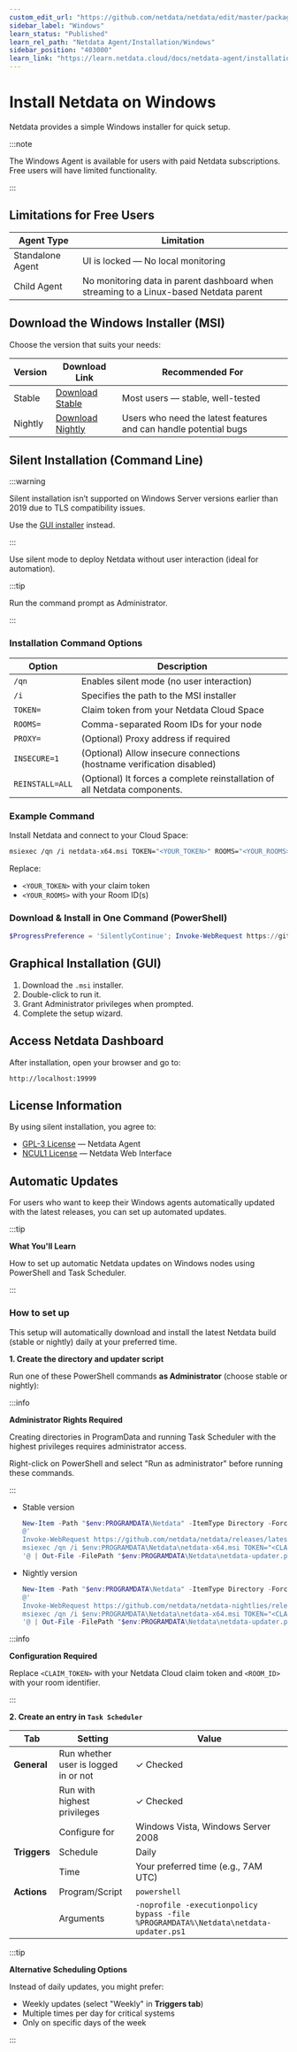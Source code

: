 ```yaml
---
custom_edit_url: "https://github.com/netdata/netdata/edit/master/packaging/windows/WINDOWS_INSTALLER.md"
sidebar_label: "Windows"
learn_status: "Published"
learn_rel_path: "Netdata Agent/Installation/Windows"
sidebar_position: "403000"
learn_link: "https://learn.netdata.cloud/docs/netdata-agent/installation/windows"
---
```


# Install Netdata on Windows

Netdata provides a simple Windows installer for quick setup.

:::note

The Windows Agent is available for users with paid Netdata subscriptions.  
Free users will have limited functionality.

:::

## Limitations for Free Users

| Agent Type       | Limitation                                                                            |
|------------------|---------------------------------------------------------------------------------------|
| Standalone Agent | UI is locked — No local monitoring                                                    |
| Child Agent      | No monitoring data in parent dashboard when streaming to a Linux-based Netdata parent |

## Download the Windows Installer (MSI)

Choose the version that suits your needs:

| Version | Download Link                                                                                             | Recommended For                                                  |
|---------|-----------------------------------------------------------------------------------------------------------|------------------------------------------------------------------|
| Stable  | [Download Stable](https://github.com/netdata/netdata/releases/latest/download/netdata-x64.msi)            | Most users — stable, well-tested                                 |
| Nightly | [Download Nightly](https://github.com/netdata/netdata-nightlies/releases/latest/download/netdata-x64.msi) | Users who need the latest features and can handle potential bugs |

## Silent Installation (Command Line)

:::warning

Silent installation isn’t supported on Windows Server versions earlier than 2019 due to TLS compatibility issues.

Use the [GUI installer](#graphical-installation-gui) instead.

:::

Use silent mode to deploy Netdata without user interaction (ideal for automation).

:::tip

Run the command prompt as Administrator.

:::

### Installation Command Options

| Option          | Description                                                               |
|-----------------|---------------------------------------------------------------------------|
| `/qn`           | Enables silent mode (no user interaction)                                 |
| `/i`            | Specifies the path to the MSI installer                                   |
| `TOKEN=`        | Claim token from your Netdata Cloud Space                                 |
| `ROOMS=`        | Comma-separated Room IDs for your node                                    |
| `PROXY=`        | (Optional) Proxy address if required                                      |
| `INSECURE=1`    | (Optional) Allow insecure connections (hostname verification disabled)    |
| `REINSTALL=ALL` | (Optional) It forces a complete reinstallation of all Netdata components. |

### Example Command

Install Netdata and connect to your Cloud Space:

```bash
msiexec /qn /i netdata-x64.msi TOKEN="<YOUR_TOKEN>" ROOMS="<YOUR_ROOMS>"
```

Replace:

- `<YOUR_TOKEN>` with your claim token
- `<YOUR_ROOMS>` with your Room ID(s)

### Download & Install in One Command (PowerShell)

```powershell
$ProgressPreference = 'SilentlyContinue'; Invoke-WebRequest https://github.com/netdata/netdata/releases/latest/download/netdata-x64.msi -OutFile "netdata-x64.msi"; msiexec /qn /i netdata-x64.msi TOKEN=<YOUR_TOKEN> ROOMS=<YOUR_ROOMS>
```

## Graphical Installation (GUI)

1. Download the `.msi` installer.
2. Double-click to run it.
3. Grant Administrator privileges when prompted.
4. Complete the setup wizard.

## Access Netdata Dashboard

After installation, open your browser and go to:

```
http://localhost:19999
```

## License Information

By using silent installation, you agree to:

- [GPL-3 License](https://raw.githubusercontent.com/netdata/netdata/refs/heads/master/LICENSE) — Netdata Agent
- [NCUL1 License](https://app.netdata.cloud/LICENSE.txt) — Netdata Web Interface

## Automatic Updates

For users who want to keep their Windows agents automatically updated with the latest releases, you can set up automated updates.

:::tip

**What You'll Learn**

How to set up automatic Netdata updates on Windows nodes using PowerShell and Task Scheduler.

:::

### How to set up

This setup will automatically download and install the latest Netdata build (stable or nightly) daily at your preferred time.

**1. Create the directory and updater script**

Run one of these PowerShell commands **as Administrator** (choose stable or nightly):

:::info

**Administrator Rights Required**

Creating directories in ProgramData and running Task Scheduler with the highest privileges requires administrator access.

Right-click on PowerShell and select "Run as administrator" before running these commands.

:::

- Stable version

   ```powershell
   New-Item -Path "$env:PROGRAMDATA\Netdata" -ItemType Directory -Force
   @'
   Invoke-WebRequest https://github.com/netdata/netdata/releases/latest/download/netdata-x64.msi -OutFile $env:PROGRAMDATA\Netdata\netdata-x64.msi
   msiexec /qn /i $env:PROGRAMDATA\Netdata\netdata-x64.msi TOKEN="<CLAIM_TOKEN>" ROOMS="<ROOM_ID>"
   '@ | Out-File -FilePath "$env:PROGRAMDATA\Netdata\netdata-updater.ps1" -Encoding UTF8
   ```

- Nightly version

   ```powershell
   New-Item -Path "$env:PROGRAMDATA\Netdata" -ItemType Directory -Force
   @'
   Invoke-WebRequest https://github.com/netdata/netdata-nightlies/releases/latest/download/netdata-x64.msi -OutFile $env:PROGRAMDATA\Netdata\netdata-x64.msi
   msiexec /qn /i $env:PROGRAMDATA\Netdata\netdata-x64.msi TOKEN="<CLAIM_TOKEN>" ROOMS="<ROOM_ID>"
   '@ | Out-File -FilePath "$env:PROGRAMDATA\Netdata\netdata-updater.ps1" -Encoding UTF8
   ```

:::info

**Configuration Required**

Replace `<CLAIM_TOKEN>` with your Netdata Cloud claim token and `<ROOM_ID>` with your room identifier.

:::

**2. Create an entry in `Task Scheduler`**

| Tab          | Setting                              | Value                                                                                |
|--------------|--------------------------------------|--------------------------------------------------------------------------------------|
| **General**  | Run whether user is logged in or not | ✓ Checked                                                                            |
|              | Run with highest privileges          | ✓ Checked                                                                            |
|              | Configure for                        | Windows Vista, Windows Server 2008                                                   |
| **Triggers** | Schedule                             | Daily                                                                                |
|              | Time                                 | Your preferred time (e.g., 7AM UTC)                                                  |
| **Actions**  | Program/Script                       | `powershell`                                                                         |
|              | Arguments                            | `-noprofile -executionpolicy bypass -file %PROGRAMDATA%\Netdata\netdata-updater.ps1` |

:::tip

**Alternative Scheduling Options**

Instead of daily updates, you might prefer:

- Weekly updates (select "Weekly" in **Triggers tab**)
- Multiple times per day for critical systems
- Only on specific days of the week

:::
